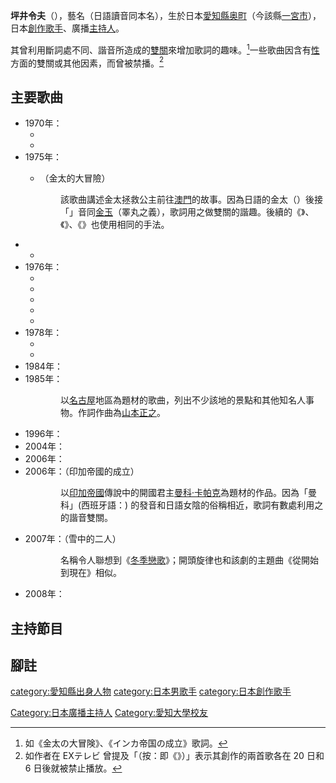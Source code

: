 {{blpsources|time=2020-12-01}}
{{藝人
|姓名 = {{lang|ja|つボイノリオ}}
|類型 = 男歌手
|圖片 = 
|圖片簡介 = 
|英文名 = 
|本名 = {{lang|ja|坪井令夫}}
|綽號 = 
|出生日期 = {{birth date and age|1949|4|18}}
|逝世 =
|出生地點 = {{JPN}}[[愛知縣|愛知縣]][[中島郡_(愛知縣)|中島郡]][[奥町|奥町]]（今[[一宮市|一宮市]]）
|國籍 = {{JPN}}
|音樂類型 = [[滑稽歌曲|滑稽歌曲]]
|職業 = 創作歌手、廣播主持人、配音員等
|活躍年代 = 1970年至今
|唱片公司 = 
|經紀公司 = 
|相關團體 =
|網站 =
|代表作 = 金太の大冒険
}}
{{Japanese
| japanese = つボイノリオ
| romaji = Tsuboinorio
| kyujitai = 
|}}
{{Japanese
| japanese = 坪井 令夫
| kana = つぼい のりお
| romaji = Tsuboi Norio
| kyujitai = 
|}}
'''坪井令夫'''（{{bd|1949年|4月18日}}），藝名'''{{lang|ja|つボイノリオ}}'''（日語讀音同本名），生於日本[[愛知縣|愛知縣]][[奥町|奥町]]（今該縣[[一宮市|一宮市]]），日本[[創作歌手|創作歌手]]、廣播[[主持人|主持人]]。

其曾利用斷詞處不同、諧音所造成的[[雙關|雙關]]來增加歌詞的趣味。<ref>如《金太の大冒険》、《インカ帝国の成立》歌詞。</ref>一些歌曲因含有[[性愛|性]]方面的雙關或其他因素，而曾被禁播。<ref>如作者在 EXテレビ 曾提及「{{lang|ja|『金太の大冒険」は20日で放送禁止となったが、この歌}}（按：即《{{lang|ja|極付け!お万の方}}》）{{lang|ja|は6日で放送禁止になった。}}」表示其創作的兩首歌各在 20 日和 6 日後就被禁止播放。</ref>

==主要歌曲==
*1970年：
**{{lang|ja|本願寺ぶるーす}}
**{{lang|ja|断絶の壁}}
*1975年：
**{{lang|ja|金太の大冒険}}（金太的大冒險）
:::該歌曲講述金太拯救公主前往[[澳門|澳門]]的故事。因為日語的金太（{{lang|ja|きんた}}）後接「{{lang|ja|ま}}」音同[[金玉|金玉]]（睪丸之義），歌詞用之做雙關的諧趣。後續的《{{lang|ja|極付け!お万の方}}》、《{{lang|ja|[[吉田松陰|吉田松陰]]物語}}》、《{{lang|ja|怪傑黒頭巾}}》也使用相同的手法。
**{{lang|ja|一宮の夜}}
*1976年：
**{{lang|ja|極付け!お万の方}}
**{{lang|ja|[[吉田松陰|吉田松陰]]物語}}
**{{lang|ja|怪傑黒頭巾}}
**{{lang|ja|ワッパ人生}}
**{{lang|ja|女学生}}
*1978年：
**{{lang|ja|恋のいちゃいちゃ}}
**{{lang|ja|花のDJ稼業}}
*1984年：{{lang|ja|祭りだワッショイ チンカッカ}}
*1985年：{{lang|ja|名古屋はええよ!やっとかめ}}
:::以[[名古屋|名古屋]]地區為題材的歌曲，列出不少該地的景點和其他知名人事物。作詞作曲為[[山本正之|山本正之]]。
*1996年：{{lang|ja|飛んでスクランブール}}
*2004年：{{lang|ja|オレオレ詐欺のドナタ}}
*2006年：{{lang|ja|KINTA Ma-xim MIX}}
*2006年：{{lang|ja|インカ帝国の成立}}（印加帝國的成立）
:::以[[印加帝國|印加帝國]]傳說中的開國君主[[曼科·卡帕克|曼科·卡帕克]]為題材的作品。因為「曼科」(西班牙語：{{lang|es|manco}}) 的發音和日語女陰的俗稱相近，歌詞有數處利用之的諧音雙關。
*2007年：{{lang|ja|雪の中の二人}}（雪中的二人）
:::名稱令人聯想到《[[冬季戀歌|冬季戀歌]]》；開頭旋律也和該劇的主題曲《從開始到現在》相似。
*2008年：{{lang|ja|世界の国からあそこから}}
==主持節目==
==腳註==
<references/>

{{DEFAULTSORT:Tsuboi Norio}}
[[category:愛知縣出身人物|category:愛知縣出身人物]]
[[category:日本男歌手|category:日本男歌手]]
[[category:日本創作歌手|category:日本創作歌手]]
[[Category:日本廣播主持人|Category:日本廣播主持人]]
[[Category:愛知大學校友|Category:愛知大學校友]]